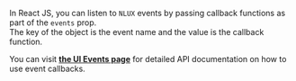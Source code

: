 In React JS, you can listen to `NLUX` events by passing callback functions as part of the `events` prop.<br />
The key of the object is the event name and the value is the callback function.

You can visit [**the UI Events page**](/api/ui/events) for detailed API documentation
on how to use event callbacks.
